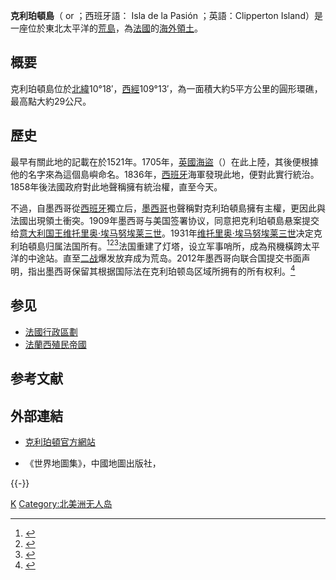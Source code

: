 {{Expand French|time=2018-06-01T12:14:56+00:00}}
{{Refimprove|time=2018-06-01T12:20:06+00:00}}
{{Infobox islands
| name                          = 克利珀頓島
| native name                   = {{lang|fr|Île de Clipperton}}
| image name                    = Carteactuelle.jpg
| image caption                 = 克利珀顿岛（Clipperton Island）有泻湖，以米为单位显示深度。
| image alt                     = 克利珀顿岛（Clipperton Island）有泻湖，以米为单位显示深度。
| area_km2                      = 6
| elevation_m                   = 29
| highest mount                 = {{link-fr|克利珀頓岩|Rocher de Clipperton}}
| location                      = [[太平洋|太平洋]]
| coordinates                   = {{Coord|10|18|N|109|13|W|region:ID_type:isle|display=title,inline}}
| archipelago                   = 無
| country                       = {{flag|法國}}
| country admin divisions title = Overseas Possession
| population                    = 無人居住
}}
{{Location map|Pacific Ocean|label = 克利珀頓島|lon_dir = W|lat_dir = N| lat_deg = 10|lat_min = 18|lon_deg = 109|lon_min = 13|position = left|width = 300|float = right|mark = Cercle rouge 100%.svg|marksize = 20|caption = Location of Clipperton Island in the Pacific Ocean}}

'''克利珀頓島'''（{{lang-fr|Île de Clipperton}} or {{lang|fr|Île de la Passion}}；西班牙語： Isla de la Pasión ；英語：Clipperton Island）是一座位於東北太平洋的[[荒島|荒島]]，為[[法國|法國]]的[[法国行政区划#法国海外大区及海外属地|海外領土]]。

== 概要 ==
克利珀頓島位於[[北緯|北緯]]10°18′，[[西經|西經]]109°13′，為一面積大約5平方公里的圓形環礁，最高點大約29公尺。

== 歷史 ==
最早有關此地的記載在於1521年。1705年，[[英國|英國]][[海盜|海盜]]{{link-en|約翰·克利珀頓|John Clipperton}}（{{lang|en|John Clipperton}}）在此上陸，其後便根據他的名字來為這個島嶼命名。1836年，[[西班牙|西班牙]]海軍發現此地，便對此實行統治。1858年後法國政府對此地聲稱擁有統治權，直至今天。

不過，自墨西哥從[[西班牙|西班牙]]獨立后，[[墨西哥|墨西哥]]也聲稱對克利珀頓島擁有主權，更因此與法國出現領土衝突。1909年墨西哥与美国签署协议，同意把克利珀頓島悬案提交给[[意大利国王|意大利国王]][[维托里奥·埃马努埃莱三世|维托里奥·埃马努埃莱三世]]{{tsl|en|international arbitration|国际仲裁}}。1931年[[维托里奥·埃马努埃莱三世|维托里奥·埃马努埃莱三世]]决定克利珀頓島归属法国所有。<ref>{{cite book |trans-title=Reports of International Arbitral Awards |title=Recueil des Sentences Arbitrales |chapter=Affaire de l’île de Clipperton (Mexique contre France) |chapter-url=http://legal.un.org/riaa/cases/vol_II/1105-1111.pdf |trans-chapter=Case of Clipperton Island (Mexico v. France) |date=28 January 1931 |volume=II |pages=1105–1111 |language=fr |publisher=United Nations |publication-date=2006 |access-date=2018-12-11 |archive-date=2019-08-19 |archive-url=https://web.archive.org/web/20190819083009/http://legal.un.org/riaa/cases/vol_II/1105-1111.pdf |dead-url=no }}</ref><ref>{{cite encyclopedia |editors=John P. Grant & J. Craig Barker |url=http://www.oxfordreference.com/view/10.1093/acref/9780195389777.001.0001/acref-9780195389777-e-386 |title=Clipperton Island Case |encyclopedia=Encyclopaedic Dictionary of International Law |edition=3rd |date=2009 |publisher=Oxford University Press |isbn=978-0-19-538977-7 |doi=10.1093/acref/9780195389777.001.0001/acref-9780195389777-e-386 |doi-broken-date=2018-06-13 |access-date=2018-12-11 |archive-date=2018-12-14 |archive-url=https://web.archive.org/web/20181214065047/http://www.oxfordreference.com/view/10.1093/acref/9780195389777.001.0001/acref-9780195389777-e-386 |dead-url=no }}</ref><ref>{{cite journal |title=Diayou/Senkaku Islands Dispute: Japan and China, Oceans Apart |url=http://www.hawaii.edu/aplpj/articles/APLPJ_01.2_heflin.pdf |author=William B. Heflin |journal=Asian-Pacific Law & Policy Journal |year=2000 |volume=1 |issue=18 |pages=11–13 |access-date=2018-01-11 |deadurl=yes |archiveurl=https://web.archive.org/web/20100928092444/http://www.hawaii.edu/aplpj/articles/APLPJ_01.2_heflin.pdf |archivedate=2010-09-28 |df= }}</ref>法国重建了灯塔，设立军事哨所，成為飛機橫跨太平洋的中途站。直至[[二战|二战]]爆发放弃成为荒岛。2012年墨西哥向联合国提交书面声明，指出墨西哥保留其根据国际法在克利珀顿岛区域所拥有的所有权利。<ref>{{cite journal |author1=姚莹 |title=岛礁法律地位的解释问题研究 |journal=法商研究 |accessdate=2017}}</ref>

== 参见 ==
* [[法國行政區劃|法國行政區劃]]
* [[法蘭西殖民帝國|法蘭西殖民帝國]]

== 参考文献 ==
{{Reflist}}

== 外部連結 ==
{{Sisterlinks|voy=克利珀頓島|克利珀頓島}}
{{Commonscat|Clipperton Island}}
* {{fr icon}}[https://web.archive.org/web/20160314061908/http://outre-mer.gouv.fr/outremer/front?id=outremer%2Fdecouvrir_outre_mer%2Fclipperton_1049905838308 克利珀頓官方網站]
* 《世界地圖集》，中國地圖出版社，{{lang|en|ISBN 7-5031-3519-0}}

{{-}}
{{法国海外领土}}
{{Outlying territories of European countries}}
{{太平洋島嶼|nocat}}

[[Category:法属波利尼西亚无人岛|K]]
[[Category:北美洲无人岛|Category:北美洲无人岛]]